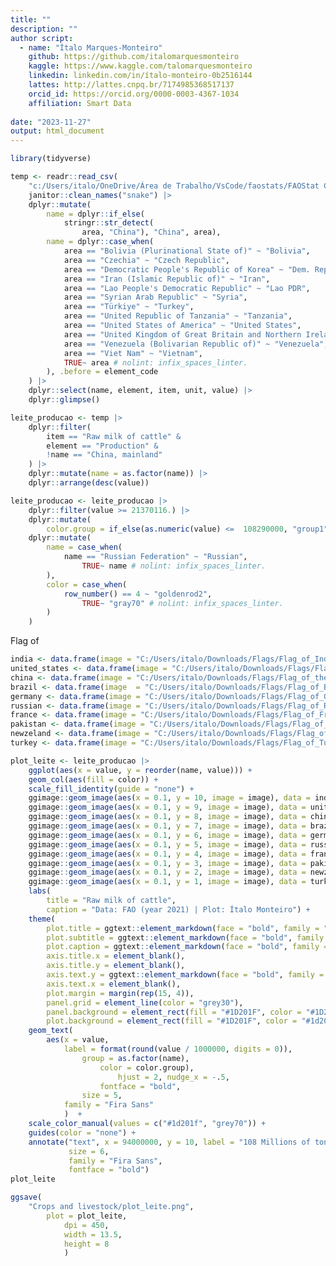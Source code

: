 ```yaml
---
title: ""
description: ""
author script: 
  - name: "Ítalo Marques-Monteiro"
    github: https://github.com/italomarquesmonteiro
    kaggle: https://www.kaggle.com/talomarquesmonteiro
    linkedin: linkedin.com/in/ítalo-monteiro-0b2516144
    lattes: http://lattes.cnpq.br/7174985368517137
    orcid_id: https://orcid.org/0000-0003-4367-1034
    affiliation: Smart Data
        
date: "2023-11-27"
output: html_document
---
```


```r
library(tidyverse)
```

```r
temp <- readr::read_csv(
    "c:/Users/italo/OneDrive/Área de Trabalho/VsCode/faostats/FAOStat Crops and livestock products.csv") |> # nolint
    janitor::clean_names("snake") |>
    dplyr::mutate(
        name = dplyr::if_else(
            stringr::str_detect(
                area, "China"), "China", area),
        name = dplyr::case_when(
            area == "Bolivia (Plurinational State of)" ~ "Bolivia",
            area == "Czechia" ~ "Czech Republic",
            area == "Democratic People's Republic of Korea" ~ "Dem. Rep. Korea",
            area == "Iran (Islamic Republic of)" ~ "Iran",
            area == "Lao People's Democratic Republic" ~ "Lao PDR",
            area == "Syrian Arab Republic" ~ "Syria",
            area == "Türkiye" ~ "Turkey",
            area == "United Republic of Tanzania" ~ "Tanzania",
            area == "United States of America" ~ "United States",
            area == "United Kingdom of Great Britain and Northern Ireland" ~ "United Kingdom", # nolint
            area == "Venezuela (Bolivarian Republic of)" ~ "Venezuela",
            area == "Viet Nam" ~ "Vietnam",
            TRUE~ area # nolint: infix_spaces_linter.
        ), .before = element_code
    ) |>
    dplyr::select(name, element, item, unit, value) |>
    dplyr::glimpse()
```

```r
leite_producao <- temp |>
    dplyr::filter(
        item == "Raw milk of cattle" &
        element == "Production" &
        !name == "China, mainland"
    ) |>
    dplyr::mutate(name = as.factor(name)) |>
    dplyr::arrange(desc(value))
```


```r
leite_producao <- leite_producao |>
    dplyr::filter(value >= 21370116.) |>
    dplyr::mutate(
        color.group = if_else(as.numeric(value) <=  108290000, "group1" , "group2")) |> # nolint
    dplyr::mutate(
        name = case_when(
            name == "Russian Federation" ~ "Russian",
                TRUE~ name # nolint: infix_spaces_linter.
        ),
        color = case_when(
            row_number() == 4 ~ "goldenrod2",
                TRUE~ "gray70" # nolint: infix_spaces_linter.
        )
    )
```


 Flag of 
```r
india <- data.frame(image = "C:/Users/italo/Downloads/Flags/Flag_of_India.png") # nolint
united_states <- data.frame(image = "C:/Users/italo/Downloads/Flags/Flag_of_the_United_States.png") # nolint
china <- data.frame(image = "C:/Users/italo/Downloads/Flags/Flag_of_the_People's_Republic_of_China.png") # nolint
brazil <- data.frame(image  = "C:/Users/italo/Downloads/Flags/Flag_of_Brazil.png") # nolint
germany <- data.frame(image = "C:/Users/italo/Downloads/Flags/Flag_of_Germany.png") # nolint
russian <- data.frame(image = "C:/Users/italo/Downloads/Flags/Flag_of_Russia.png") # nolint
france <- data.frame(image = "C:/Users/italo/Downloads/Flags/Flag_of_France.png") # nolint
pakistan <- data.frame(image = "C:/Users/italo/Downloads/Flags/Flag_of_Pakistan.png") # nolint
newzeland <- data.frame(image = "C:/Users/italo/Downloads/Flags/Flag_of_New_Zealand.png") # nolint
turkey <- data.frame(image = "C:/Users/italo/Downloads/Flags/Flag_of_Turkey.png") # nolint
```



```r
plot_leite <- leite_producao |>
    ggplot(aes(x = value, y = reorder(name, value))) +
    geom_col(aes(fill = color)) +
    scale_fill_identity(guide = "none") +
    ggimage::geom_image(aes(x = 0.1, y = 10, image = image), data = india,  size = 0.06) + # nolint
    ggimage::geom_image(aes(x = 0.1, y = 9, image = image), data = united_states,  size = 0.065) + # nolint
    ggimage::geom_image(aes(x = 0.1, y = 8, image = image), data = china,  size = 0.06) + # nolint
    ggimage::geom_image(aes(x = 0.1, y = 7, image = image), data = brazil,  size = 0.06) + # nolint
    ggimage::geom_image(aes(x = 0.1, y = 6, image = image), data = germany,  size = 0.06) + # nolint
    ggimage::geom_image(aes(x = 0.1, y = 5, image = image), data = russian,  size = 0.06) + # nolint
    ggimage::geom_image(aes(x = 0.1, y = 4, image = image), data = france,  size = 0.06) + # nolint
    ggimage::geom_image(aes(x = 0.1, y = 3, image = image), data = pakistan,  size = 0.06) + # nolint
    ggimage::geom_image(aes(x = 0.1, y = 2, image = image), data = newzeland,  size = 0.065) + # nolint
    ggimage::geom_image(aes(x = 0.1, y = 1, image = image), data = turkey,  size = 0.06) + # nolint
    labs(
        title = "Raw milk of cattle",
        caption = "Data: FAO (year 2021) | Plot: Ítalo Monteiro") +
    theme(
        plot.title = ggtext::element_markdown(face = "bold", family = "Fira Sans", size = 30, hjust = 0.1, color = "gray90"), # nolint
        plot.subtitle = ggtext::element_markdown(face = "bold", family = "Fira Sans", size = 15, color = "gray50", hjust = 0.1), # nolint
        plot.caption = ggtext::element_markdown(face = "bold", family = "Fira Sans", size = 13, color = "gray90"), # nolint
        axis.title.x = element_blank(),
        axis.title.y = element_blank(),
        axis.text.y = ggtext::element_markdown(face = "bold", family = "Fira Sans",size = 15, hjust = 1, color = "gray50"), # nolint,
        axis.text.x = element_blank(),
        plot.margin = margin(rep(15, 4)),
        panel.grid = element_line(color = "grey30"),
        panel.background = element_rect(fill = "#1D201F", color = "#1D201F"),
        plot.background = element_rect(fill = "#1D201F", color = "#1d201f")) +
    geom_text(
        aes(x = value,
            label = format(round(value / 1000000, digits = 0)),
                group = as.factor(name),
                    color = color.group),
                        hjust = 2, nudge_x = -.5,
                    fontface = "bold",
                size = 5,
            family = "Fira Sans"
            )  +
    scale_color_manual(values = c("#1d201f", "grey70")) +
    guides(color = "none") +
    annotate("text", x = 94000000, y = 10, label = "108 Millions of tons", color = "#1d201f", # nolint
             size = 6,
             family = "Fira Sans",
             fontface = "bold")
plot_leite
```

```r
ggsave(
    "Crops and livestock/plot_leite.png",
        plot = plot_leite,
            dpi = 450,
            width = 13.5,
            height = 8
            )
```